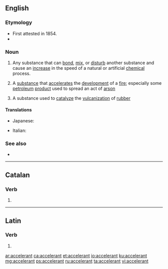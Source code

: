 ==English==
{{wikipedia}}

===Etymology===
* First attested in 1854.
* {{suffix|accelerate|ant|lang=en}}

===Noun===
{{en-noun}}

# {{label|en|chemistry}} Any substance that can [[bond]], [[mix]], or [[disturb]] another substance and cause an [[increase]] in the speed of a natural or artificial [[chemical]] process.
# A [[substance]] that [[accelerate]]s the [[development]] of a [[fire]]; especially some [[petroleum]] [[product]] used to spread an act of [[arson]]
# {{label|en|chemistry}} A substance used to [[catalyze]] the [[vulcanization]] of [[rubber]]

====Translations====
{{trans-top|substance that can bond, mix, or disturb another substance}}
* Japanese: {{t|ja|促進剤|tr=そくしんざい, sokushinzai|sc=Jpan}}
{{trans-mid}}
{{trans-bottom}}

{{trans-top|substance that accelerates the devolpment of a fire}}
{{trans-mid}}
{{trans-bottom}}

{{trans-top|substance used to catalyze the vulcanization of rubber}}
{{trans-mid}}
{{trans-bottom}}

{{checktrans-top}}
* Italian: {{t+|it|accelerante|m}}
{{trans-bottom}}

===See also===
* {{l|en|catalyst}}

----

==Catalan==

===Verb===
{{head|ca|verb form}}

# {{ca-verb form of|t=pres|m=ptc|accelerar}}

----

==Latin==

===Verb===
{{la-verb-form|accelerant}}

# {{inflection of|accelerō||3|p|pres|actv|indc|lang=la}}

[[ar:accelerant]]
[[ca:accelerant]]
[[et:accelerant]]
[[io:accelerant]]
[[ku:accelerant]]
[[mg:accelerant]]
[[ps:accelerant]]
[[ru:accelerant]]
[[ta:accelerant]]
[[vi:accelerant]]